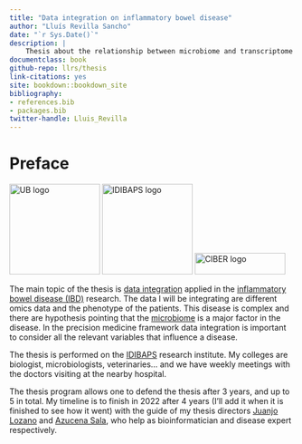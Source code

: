 ```yaml
---
title: "Data integration on inflammatory bowel disease"
author: "Lluís Revilla Sancho"
date: "`r Sys.Date()`"
description: |
    Thesis about the relationship between microbiome and transcriptome on the gastrointestinal tract on patients with inflammatory bowel disease and some controls to discover key differences on this relationship.
documentclass: book
github-repo: llrs/thesis
link-citations: yes
site: bookdown::bookdown_site
bibliography:
- references.bib
- packages.bib
twitter-handle: Lluis_Revilla
---
```


# Preface {.unnumbered}

![UB logo](ub_logo.png "University where I defend the thesis"){width="160"} ![IDIBAPS logo](idibaps_logo.png "Research center"){width="160"} ![CIBER logo](logo_ciber.png "Hiring institution"){width="160" height="38"}

The main topic of the thesis is [data integration](https://en.wikipedia.org/wiki/Data_integration "Wikipedia page of integration") applied in the [inflammatory bowel disease (IBD)](https://en.wikipedia.org/wiki/Inflammatory_bowel_disease) research.
The data I will be integrating are different omics data and the phenotype of the patients.
This disease is complex and there are hypothesis pointing that the [microbiome](https://en.wikipedia.org/wiki/Microbiota) is a major factor in the disease.
In the precision medicine framework data integration is important to consider all the relevant variables that influence a disease.

The thesis is performed on the [IDIBAPS](http://www.idibaps.org/) research institute.
My colleges are biologist, microbiologists, veterinaries... and we have weekly meetings with the doctors visiting at the nearby hospital.

The thesis program allows one to defend the thesis after 3 years, and up to 5 in total.
My timeline is to finish in 2022 after 4 years (I'll add it when it is finished to see how it went) with the guide of my thesis directors [Juanjo Lozano](https://orcid.org/0000-0001-7613-3908) and [Azucena Sala](https://orcid.org/0000-0003-4572-2907), who help as bioinformatician and disease expert respectively.
